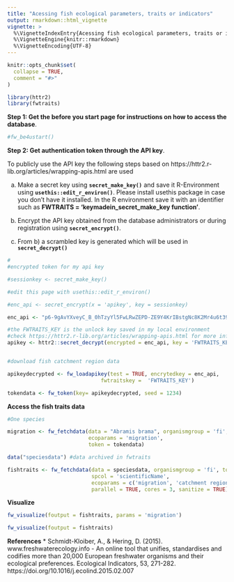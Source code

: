```yaml
---
title: "Acessing fish ecological parameters, traits or indicators"
output: rmarkdown::html_vignette
vignette: >
  %\VignetteIndexEntry{Acessing fish ecological parameters, traits or indicators}
  %\VignetteEngine{knitr::rmarkdown}
  %\VignetteEncoding{UTF-8}
---
```


```r
knitr::opts_chunk$set(
  collapse = TRUE,
  comment = "#>"
)
```

```r
library(httr2)
library(fwtraits)
```

**Step 1: Get the before you start page for instructions on how to access the database**.

```r
#fw_be4ustart()
```

**Step 2: Get authentication token through the API key**.

To publicly use the API key the following steps based on https://httr2.r-lib.org/articles/wrapping-apis.html are used

a) Make a secret key using **`secret_make_key()`** and save it R-Environment using 
**`usethis::edit_r_environ()`**. Please install usethis package in case you don't have it installed. In the R environment save it with an identifier such as **FWTRAITS = 'keymadein_secret_make_key function'**.

b) Encrypt the API key obtained from the database administrators or during registration using 
**`secret_encrypt()`**.

c) From b) a scrambled key is generated which will be used in **`secret_decrypt()`**


```r

#
#encrypted token for my api key

#sessionkey <- secret_make_key()

#edit this page with usethis::edit_r_environ()

#enc_api <- secret_encrypt(x = 'apikey', key = sessionkey)

enc_api <- "p6-9gAvYXveyC_B_0hTzyYl5FwLRwZEPD-ZE9Y4KrIBstgNc8K2Mr4u6t39LGZ2E1m9SOw"

#the FWTRAITS_KEY is the unlock key saved in my local environment
#check https://httr2.r-lib.org/articles/wrapping-apis.html for more information
apikey <- httr2::secret_decrypt(encrypted = enc_api, key = 'FWTRAITS_KEY')


#download fish catchment region data

apikeydecrypted <- fw_loadapikey(test = TRUE, encrytedkey = enc_api,
                              fwtraitskey =  'FWTRAITS_KEY')

tokendata <- fw_token(key= apikeydecrypted, seed = 1234)

```

**Access the fish traits data**

```r

#One species 

migration <- fw_fetchdata(data = "Abramis brama", organismgroup = 'fi',
                          ecoparams = 'migration', 
                          token = tokendata)

data("speciesdata") #data archived in fwtraits

fishtraits <- fw_fetchdata(data = speciesdata, organismgroup = 'fi', token = tokendata,
                           spcol = 'scientificName', 
                           ecoparams = c('migration', 'catchment region'),
                           parallel = TRUE, cores = 3, sanitize = TRUE)

```

**Visualize**

```r

fw_visualize(foutput = fishtraits, params = 'migration')

fw_visualize(foutput = fishtraits)

```


**References**
* Schmidt-Kloiber, A., & Hering, D. (2015). www.freshwaterecology.info - An online tool that unifies, standardises and codifies more than 20,000 European freshwater organisms and their ecological preferences. Ecological Indicators, 53, 271-282. https://doi.org/10.1016/j.ecolind.2015.02.007





